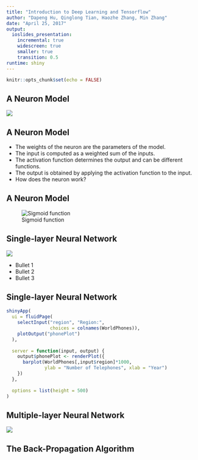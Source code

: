 ```yaml
---
title: "Introduction to Deep Learning and Tensorflow"
author: "Dapeng Hu, Qinglong Tian, Haozhe Zhang, Min Zhang"
date: "April 25, 2017"
output: 
  ioslides_presentation:
    incremental: true
    widescreen: true
    smaller: true
    transition: 0.5
runtime: shiny
---
```


```r
knitr::opts_chunk$set(echo = FALSE)
```
## A Neuron Model {.smaller .columns-2}
![](figures/neuron_model.png)

## A Neuron Model 

- The weights of the neuron are the parameters of the model.
- The input is computed as a weighted sum of the inputs.
- The activation function determines the output and can be different functions.
- The output is obtained by applying the activation function to the input.
- How does the neuron work?

## A Neuron Model
![Sigmoid function](figures/sigmoid.png)


## Single-layer Neural Network 

<div class="columns-2">
![](figures/singlelayer_network1.png){.build}

  - Bullet 1
  - Bullet 2
  - Bullet 3
</div>


## Single-layer Neural Network 
```r
shinyApp(
  ui = fluidPage(
    selectInput("region", "Region:", 
                choices = colnames(WorldPhones)),
    plotOutput("phonePlot")
  ),
  
  server = function(input, output) {
    output$phonePlot <- renderPlot({
      barplot(WorldPhones[,input$region]*1000, 
              ylab = "Number of Telephones", xlab = "Year")
    })
  },
  
  options = list(height = 500)
)
```

## Multiple-layer Neural Network 

![](figures/multilayer_network.png)

## The Back-Propagation Algorithm
